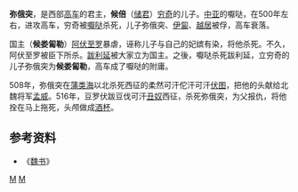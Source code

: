 '''弥俄突'''{{BD||？|516年||catIdx=M}}，是西部[[高车|高车]]的君主，'''候倍'''（[[储君|储君]]）[[穷奇_(人物)|穷奇]]的儿子。[[中亚|中亚]]的嚈哒，在500年左右，进攻高车，穷奇被[[嚈哒|嚈哒]]杀死，儿子弥俄突、[[伊匐|伊匐]]、[[越居|越居]]被俘，高车衰落。

国主（'''候娄匐勒'''）[[阿伏至罗|阿伏至罗]]暴虐，诬称儿子与自己的妃嫔有染，将他杀死。不久，阿伏至罗被臣下所杀。[[跋利延|跋利延]]被大家立为国主。之後，嚈哒杀死跋利延，立穷奇的儿子弥俄突为'''候娄匐勒'''，高车成了嚈哒的附庸。

508年，弥俄突在[[蒲类海|蒲类海]]以北杀死西征的柔然可汗佗汗可汗[[伏图|伏图]]，把他的头献给北魏将军[[孟威_(北朝)|孟威]]。516年，豆罗伏跋豆伐可汗[[丑奴|丑奴]]西征，杀死弥俄突，为父报仇，将他拴在马上拖死，头颅做成[[骷髅杯|酒杯]]。  

{{start box}}
{{s-before|[[跋利延|跋利延]]}}
{{s-title|西部[[高车|高车]]君主|508年—516年}}
{{s-after|[[伊匐|伊匐]]}}
{{end box}}
== 参考资料 ==
*《[[魏书|魏书]]》

[[Category:高车|M]]
[[Category:南北朝人|M]]